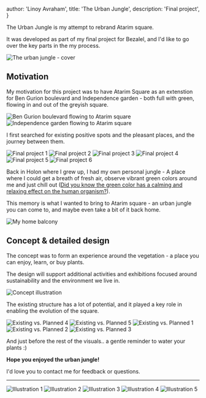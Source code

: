 
  author: 'Linoy Avraham',
  title: 'The Urban Jungle',
  description: 'Final project',
}


The Urban Jungle is my attempt to rebrand Atarim square.

It was developed as part of my final project for Bezalel, and I'd like to go over the key parts in the my process.

<Image src={intro} alt="The urban jungle - cover"/>

## Motivation

My motivation for this project was to have Atarim Square as an extenstion for Ben Gurion boulevard and Independence garden - both full with green, flowing in and out of the greyish square.

<Image src={oldBgToAtarim} alt="Ben Gurion boulevard flowing to Atarim square"/>
<Image src={oldIndependenceGardenToAtarim} alt="Independence garden flowing to Atarim square"/>

I first searched for existing positive spots and the pleasant places, and the journey between them.

<SideBySideLayout>
  <Image src={final1} alt="Final project 1"/>
  <Image src={final2} alt="Final project 2"/>
  <Image src={final3} alt="Final project 3"/>
  <Image src={final4} alt="Final project 4"/>
  <Image src={final5} alt="Final project 5"/>
  <Image src={final6} alt="Final project 6"/>
</SideBySideLayout>

Back in Holon where I grew up, I had my own personal jungle - A place where I could get a breath of fresh air, observe vibrant green colors around me and just chill out (<a href="https://www.ncbi.nlm.nih.gov/pmc/articles/PMC6379348/#:~:text=Study%201%20revealed%20that%20walking,green%20on%20the%20human%20organism." target="_blank">Did you know the green color has a calming and relaxing effect on the human organism?</a>).

This memory is what I wanted to bring to Atarim square - an urban jungle you can come to, and maybe even take a bit of it back home.

<Image src={homeBalcony} alt="My home balcony"/>

## Concept & detailed design

The concept was to form an experience around the vegetation - a place you can enjoy, learn, or buy plants.

The design will support additional activities and exhibitions focused around sustainability and the environment we live in.

<Image src={concept1} alt="Concept illustration"/>

The existing structure has a lot of potential, and it played a key role in enabling the evolution of the square.

<SideBySideLayout>
  <Image src={existingVsPlanned4} alt="Existing vs. Planned 4" style={{ width: '90%' }}/>
  <Image src={existingVsPlanned5} alt="Existing vs. Planned 5" style={{ height: '100%' }}/>
</SideBySideLayout>
<Image src={existingVsPlanned1} alt="Existing vs. Planned 1"/>
<Image src={existingVsPlanned2} alt="Existing vs. Planned 2"/>
<Image src={existingVsPlanned3} alt="Existing vs. Planned 3"/>

And just before the rest of the visuals.. a gentle reminder to water your plants :)

**Hope you enjoyed the urban jungle!**

I'd love you to <Link href="/about">contact me</Link> for feedback or questions.

---

<Image src={illustration1} alt="Illustration 1"/>
<Image src={illustration5} alt="Illustration 2"/>
<Image src={illustration3} alt="Illustration 3"/>
<Image src={illustration2} alt="Illustration 4"/>
<Image src={illustration4} alt="Illustration 5"/>